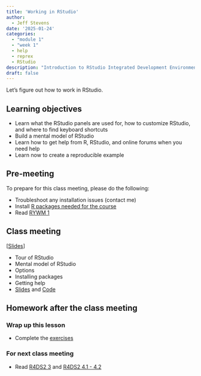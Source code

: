```yaml
---
title: 'Working in RStudio'
author:
  - Jeff Stevens
date: '2025-01-24'
categories: 
  - "module 1"
  - "week 1"
  - help
  - reprex
  - RStudio
description: "Introduction to RStudio Integrated Development Environment"
draft: false
---
```


Let's figure out how to work in RStudio.

## Learning objectives

* Learn what the RStudio panels are used for, how to customize RStudio, and where to find keyboard shortcuts
* Build a mental model of RStudio
* Learn how to get help from R, RStudio, and online forums when you need help
* Learn now to create a reproducible example

## Pre-meeting

To prepare for this class meeting, please do the following:

* Troubleshoot any installation issues (contact me)
* Install [R packages needed for the course](../../resources.qmd#packages)
* Read [RYWM 1](https://rladiessydney.org/courses/ryouwithme/01-basicbasics-1/){target='_blank'}

## Class meeting

[[Slides](../../slides/02_rstudio.qmd){target="_blank"}]

* Tour of RStudio
* Mental model of RStudio
* Options
* Installing packages
* Getting help
* [Slides](../../slides/02_rstudio.qmd){target="_blank"} and [Code](../../code/02_rstudio.html){target="_blank"}

## Homework after the class meeting
### Wrap up this lesson

* Complete the [exercises](https://its-ianr-shiny.unl.edu/users/jstevens5/dpavir2025/02_rstudio/){target='_blank'}

### For next class meeting

* Read [R4DS2 3](https://r4ds.hadley.nz/workflow-basics.html){target='_blank'} and  [R4DS2 4.1 - 4.2](https://r4ds.hadley.nz/workflow-style.html){target='_blank'}
